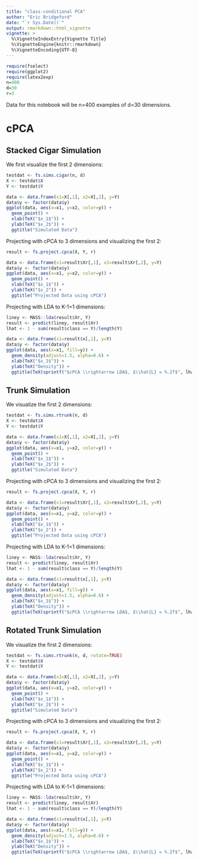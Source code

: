 ```yaml
---
title: "class-conditional PCA"
author: "Eric Bridgeford"
date: "`r Sys.Date()`"
output: rmarkdown::html_vignette
vignette: >
  %\VignetteIndexEntry{Vignette Title}
  %\VignetteEngine{knitr::rmarkdown}
  %\VignetteEncoding{UTF-8}
---
```


```r
require(fselect)
require(ggplot2)
require(latex2exp)
n=400
d=30
r=3
```

Data for this notebook will be n=400 examples of d=30 dimensions.

# cPCA

## Stacked Cigar Simulation


We first visualize the first 2 dimensions:

```r
testdat <- fs.sims.cigar(n, d)
X <- testdat$X
Y <- testdat$Y

data <- data.frame(x1=X[,1], x2=X[,2], y=Y)
data$y <- factor(data$y)
ggplot(data, aes(x=x1, y=x2, color=y)) +
  geom_point() +
  xlab(TeX("$x_1$")) +
  ylab(TeX("$x_2$")) +
  ggtitle("Simulated Data")
```

Projecting with cPCA to 3 dimensions and visualizing the first 2:

```r
result <- fs.project.cpca(X, Y, r)

data <- data.frame(x1=result$Xr[,1], x2=result$Xr[,2], y=Y)
data$y <- factor(data$y)
ggplot(data, aes(x=x1, y=x2, color=y)) +
  geom_point() +
  xlab(TeX("$x_1$")) +
  ylab(TeX("$x_2")) +
  ggtitle("Projected Data using cPCA")
```

Projecting with LDA to K-1=1 dimensions:

```r
liney <- MASS::lda(result$Xr, Y)
result <- predict(liney, result$Xr)
lhat <- 1 - sum(result$class == Y)/length(Y)

data <- data.frame(x1=result$x[,1], y=Y)
data$y <- factor(data$y)
ggplot(data, aes(x=x1, fill=y)) +
  geom_density(adjust=1.5, alpha=0.6) +
  xlab(TeX("$x_1$")) +
  ylab(TeX("Density")) +
  ggtitle(TeX(sprintf("$cPCA \\rightarrow LDA$, $\\hat{L} = %.2f$", lhat)))
```

## Trunk Simulation

We visualize the first 2 dimensions:

```r
testdat <- fs.sims.rtrunk(n, d)
X <- testdat$X
Y <- testdat$Y

data <- data.frame(x1=X[,1], x2=X[,2], y=Y)
data$y <- factor(data$y)
ggplot(data, aes(x=x1, y=x2, color=y)) +
  geom_point() +
  xlab(TeX("$x_1$")) +
  ylab(TeX("$x_2$")) +
  ggtitle("Simulated Data")
```

Projecting with cPCA to 3 dimensions and visualizing the first 2:

```r
result <- fs.project.cpca(X, Y, r)

data <- data.frame(x1=result$Xr[,1], x2=result$Xr[,2], y=Y)
data$y <- factor(data$y)
ggplot(data, aes(x=x1, y=x2, color=y)) +
  geom_point() +
  xlab(TeX("$x_1$")) +
  ylab(TeX("$x_2")) +
  ggtitle("Projected Data using cPCA")
```

Projecting with LDA to K-1=1 dimensions:

```r
liney <- MASS::lda(result$Xr, Y)
result <- predict(liney, result$Xr)
lhat <- 1 - sum(result$class == Y)/length(Y)

data <- data.frame(x1=result$x[,1], y=Y)
data$y <- factor(data$y)
ggplot(data, aes(x=x1, fill=y)) +
  geom_density(adjust=1.5, alpha=0.6) +
  xlab(TeX("$x_1$")) +
  ylab(TeX("Density")) +
  ggtitle(TeX(sprintf("$cPCA \\rightarrow LDA$, $\\hat{L} = %.2f$", lhat)))
```

## Rotated Trunk Simulation

We visualize the first 2 dimensions:

```r
testdat <- fs.sims.rtrunk(n, d, rotate=TRUE)
X <- testdat$X
Y <- testdat$Y

data <- data.frame(x1=X[,1], x2=X[,2], y=Y)
data$y <- factor(data$y)
ggplot(data, aes(x=x1, y=x2, color=y)) +
  geom_point() +
  xlab(TeX("$x_1$")) +
  ylab(TeX("$x_2$")) +
  ggtitle("Simulated Data")
```

Projecting with cPCA to 3 dimensions and visualizing the first 2:

```r
result <- fs.project.cpca(X, Y, r)

data <- data.frame(x1=result$Xr[,1], x2=result$Xr[,2], y=Y)
data$y <- factor(data$y)
ggplot(data, aes(x=x1, y=x2, color=y)) +
  geom_point() +
  xlab(TeX("$x_1$")) +
  ylab(TeX("$x_2")) +
  ggtitle("Projected Data using cPCA")
```

Projecting with LDA to K-1=1 dimensions:

```r
liney <- MASS::lda(result$Xr, Y)
result <- predict(liney, result$Xr)
lhat <- 1 - sum(result$class == Y)/length(Y)

data <- data.frame(x1=result$x[,1], y=Y)
data$y <- factor(data$y)
ggplot(data, aes(x=x1, fill=y)) +
  geom_density(adjust=1.5, alpha=0.6) +
  xlab(TeX("$x_1$")) +
  ylab(TeX("Density")) +
  ggtitle(TeX(sprintf("$cPCA \\rightarrow LDA$, $\\hat{L} = %.2f$", lhat)))
```


